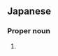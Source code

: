 ==Japanese==
{{ja-kanjitab|莉|子}}

===Proper noun===
{{ja-pos|proper|りこ}}

# {{given name|female|lang=ja|sort=りこ}}